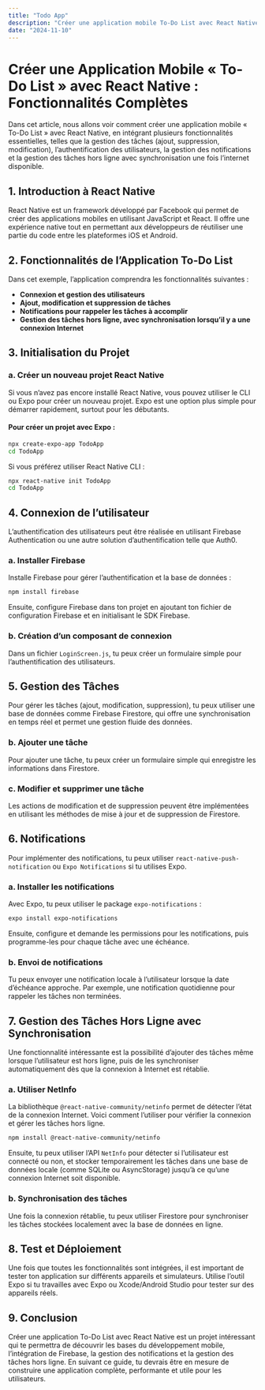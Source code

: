 ```yaml
---
title: "Todo App"
description: "Créer une application mobile To-Do List avec React Native, en intégrant des fonctionnalités complètes comme la gestion des tâches, l'authentification des utilisateurs, les notifications et la gestion hors ligne."
date: "2024-11-10"
---
```


# Créer une Application Mobile « To-Do List » avec React Native : Fonctionnalités Complètes

Dans cet article, nous allons voir comment créer une application mobile « To-Do List » avec React Native, en intégrant plusieurs fonctionnalités essentielles, telles que la gestion des tâches (ajout, suppression, modification), l’authentification des utilisateurs, la gestion des notifications et la gestion des tâches hors ligne avec synchronisation une fois l’internet disponible.

## 1. Introduction à React Native
React Native est un framework développé par Facebook qui permet de créer des applications mobiles en utilisant JavaScript et React. Il offre une expérience native tout en permettant aux développeurs de réutiliser une partie du code entre les plateformes iOS et Android.

## 2. Fonctionnalités de l’Application To-Do List
Dans cet exemple, l’application comprendra les fonctionnalités suivantes :

- **Connexion et gestion des utilisateurs**
- **Ajout, modification et suppression de tâches**
- **Notifications pour rappeler les tâches à accomplir**
- **Gestion des tâches hors ligne, avec synchronisation lorsqu’il y a une connexion Internet**

## 3. Initialisation du Projet

### a. Créer un nouveau projet React Native
Si vous n’avez pas encore installé React Native, vous pouvez utiliser le CLI ou Expo pour créer un nouveau projet. Expo est une option plus simple pour démarrer rapidement, surtout pour les débutants.

#### Pour créer un projet avec Expo :

```bash
npx create-expo-app TodoApp
cd TodoApp
```

Si vous préférez utiliser React Native CLI :

```bash
npx react-native init TodoApp
cd TodoApp
```

## 4. Connexion de l’utilisateur
L’authentification des utilisateurs peut être réalisée en utilisant Firebase Authentication ou une autre solution d’authentification telle que Auth0.

### a. Installer Firebase
Installe Firebase pour gérer l’authentification et la base de données :

```bash
npm install firebase
```

Ensuite, configure Firebase dans ton projet en ajoutant ton fichier de configuration Firebase et en initialisant le SDK Firebase.

### b. Création d’un composant de connexion
Dans un fichier `LoginScreen.js`, tu peux créer un formulaire simple pour l’authentification des utilisateurs.

## 5. Gestion des Tâches
Pour gérer les tâches (ajout, modification, suppression), tu peux utiliser une base de données comme Firebase Firestore, qui offre une synchronisation en temps réel et permet une gestion fluide des données.

### b. Ajouter une tâche
Pour ajouter une tâche, tu peux créer un formulaire simple qui enregistre les informations dans Firestore.

### c. Modifier et supprimer une tâche
Les actions de modification et de suppression peuvent être implémentées en utilisant les méthodes de mise à jour et de suppression de Firestore.

## 6. Notifications
Pour implémenter des notifications, tu peux utiliser `react-native-push-notification` ou `Expo Notifications` si tu utilises Expo.

### a. Installer les notifications
Avec Expo, tu peux utiliser le package `expo-notifications` :

```bash
expo install expo-notifications
```

Ensuite, configure et demande les permissions pour les notifications, puis programme-les pour chaque tâche avec une échéance.

### b. Envoi de notifications
Tu peux envoyer une notification locale à l’utilisateur lorsque la date d’échéance approche. Par exemple, une notification quotidienne pour rappeler les tâches non terminées.

## 7. Gestion des Tâches Hors Ligne avec Synchronisation
Une fonctionnalité intéressante est la possibilité d’ajouter des tâches même lorsque l’utilisateur est hors ligne, puis de les synchroniser automatiquement dès que la connexion à Internet est rétablie.

### a. Utiliser NetInfo
La bibliothèque `@react-native-community/netinfo` permet de détecter l’état de la connexion Internet. Voici comment l’utiliser pour vérifier la connexion et gérer les tâches hors ligne.

```bash
npm install @react-native-community/netinfo
```

Ensuite, tu peux utiliser l’API `NetInfo` pour détecter si l’utilisateur est connecté ou non, et stocker temporairement les tâches dans une base de données locale (comme SQLite ou AsyncStorage) jusqu’à ce qu’une connexion Internet soit disponible.

### b. Synchronisation des tâches
Une fois la connexion rétablie, tu peux utiliser Firestore pour synchroniser les tâches stockées localement avec la base de données en ligne.

## 8. Test et Déploiement
Une fois que toutes les fonctionnalités sont intégrées, il est important de tester ton application sur différents appareils et simulateurs. Utilise l’outil Expo si tu travailles avec Expo ou Xcode/Android Studio pour tester sur des appareils réels.

## 9. Conclusion
Créer une application To-Do List avec React Native est un projet intéressant qui te permettra de découvrir les bases du développement mobile, l’intégration de Firebase, la gestion des notifications et la gestion des tâches hors ligne. En suivant ce guide, tu devrais être en mesure de construire une application complète, performante et utile pour les utilisateurs.
